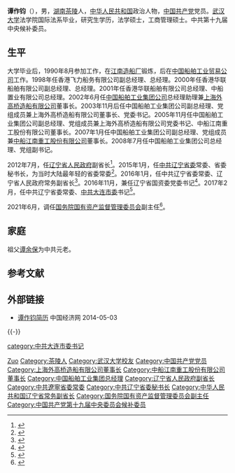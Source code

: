 '''谭作钧'''（{{bd|1968年|10月22日||catIdx=T谭}}），男，[[湖南|湖南]][[茶陵|茶陵]]人，[[中华人民共和国|中华人民共和国]]政治人物，[[中国共产党|中国共产党]]党员。[[武汉大学|武汉大学]]法学院国际法系毕业，研究生学历，法学硕士，工商管理硕士。中共第十九届中央候补委员。

== 生平 ==
大学毕业后，1990年8月参加工作，在[[江南造船厂|江南造船厂]]锻炼，后在[[中国船舶工业贸易公司|中国船舶工业贸易公司]]工作。1998年任香港飞力船务有限公司副总经理、总经理。2000年任香港华联船舶有限公司副总经理、总经理。2001年任香港华联船舶有限公司总经理、中船置业有限公司总经理。2002年6月任[[中国船舶工业集团公司|中国船舶工业集团公司]]总经理助理兼[[上海外高桥造船有限公司|上海外高桥造船有限公司]]董事长。2003年11月后任中国船舶工业集团公司副总经理、党组成员兼上海外高桥造船有限公司董事长、党委书记。2005年11月任中国船舶工业集团公司副总经理、党组成员兼上海外高桥造船有限公司党委书记、中船江南重工股份有限公司董事长。2007年1月任中国船舶工业集团公司副总经理、党组成员兼[[中船江南重工股份有限公司|中船江南重工股份有限公司]]董事长。2008年7月任中国船舶工业集团公司总经理、党组副书记。

2012年7月，任[[辽宁省人民政府|辽宁省人民政府]]副省长<ref>{{cite web|accessdate=2013-05-01|url=http://news.ifeng.com/mainland/detail_2012_07/03/15732107_0.shtml|title=谭作钧任辽宁省副省长 系目前国内最年轻副省级干部|publisher=凤凰网|archive-date=2012-09-01|archive-url=https://web.archive.org/web/20120901111429/http://news.ifeng.com/mainland/detail_2012_07/03/15732107_0.shtml|dead-url=no}}</ref>。2015年1月，任[[中共辽宁省委|中共辽宁省委]]常委、省委秘书长，为当时大陆最年轻的省委常委<ref>{{cite web|url=http://district.ce.cn/newarea/sddy/201501/28/t20150128_4455822.shtml|publisher=中国经济网|accessdate=2015-01-28|title=全国最年轻省级常委谭作钧任辽宁省委秘书长|archive-date=2015-02-03|archive-url=https://web.archive.org/web/20150203075913/http://district.ce.cn/newarea/sddy/201501/28/t20150128_4455822.shtml|dead-url=no}}</ref>。2016年1月，任中共辽宁省委常委、辽宁省人民政府常务副省长<ref>{{cite news|title=周忠轩当选辽宁人大常委会副主任，谭作钧当选副省长|url=http://www.thepaper.cn/newsDetail_forward_1427416|accessdate=2016-01-29|newspaper=澎湃新闻|archive-date=2016-02-02|archive-url=https://web.archive.org/web/20160202083918/http://www.thepaper.cn/newsDetail_forward_1427416|dead-url=no}}</ref>。2016年11月，兼任辽宁省国资委党委书记<ref>{{cite web|title=辽宁省常务副省长谭作钧兼任省国资委党委书记|url=http://www.thepaper.cn/newsDetail_forward_1557131|publisher=澎湃新闻|accessdate=2016-11-09|archive-date=2016-11-10|archive-url=https://web.archive.org/web/20161110235257/http://www.thepaper.cn/newsDetail_forward_1557131|dead-url=no}}</ref>。2017年2月，任中共辽宁省委常委、[[中共大连市委|中共大连市委]]书记<ref>{{cite web|url=http://www.thepaper.cn/newsDetail_forward_1622978|title=谭作钧任辽宁大连市委书记，唐军不再担任|publisher=澎湃新闻|accessdate=2017-02-20|archive-date=2017-02-21|archive-url=https://web.archive.org/web/20170221105839/http://www.thepaper.cn/newsDetail_forward_1622978|dead-url=no}}</ref>。

2021年6月，调任[[国务院国有资产监督管理委员会|国务院国有资产监督管理委员会]]副主任<ref>{{cite web |title=党史学习教育中央第十八指导组与国务院国资委党委座谈 |url=http://www.sasac.gov.cn/n2588025/n2643314/c19067968/content.html |website=国务院国有资产监督管理委员会 |accessdate=2021-06-10 |date=2021-06-10}}</ref>。

== 家庭 ==
祖父[[谭余保|谭余保]]为中共元老。

== 参考文献 ==
{{reflist|3}}

== 外部链接 ==
* [http://district.ce.cn/newarea/sddy/201206/17/t20120617_23414672.shtml 谭作钧简历]{{Wayback|url=http://district.ce.cn/newarea/sddy/201206/17/t20120617_23414672.shtml |date=20140503153042 }} 中国经济网 2014-05-03

{{-}}
{{start box}}
{{s-ppo|cpc}}
{{s-before|[[唐军_(1962年)|唐　军]]}}
{{s-title|[[中国共产党大连市委员会|中国共产党大连市委员会]]书记|2017年2月－2021年6月}}
{{s-after|[[胡玉亭|胡玉亭]]}}
{{s-before|[[陈超英|陈超英]]}}
{{s-title|[[中国共产党辽宁省委员会|中国共产党辽宁省委员会]]秘书长|2015年1月－2016年5月}}
{{s-after|[[吴汉圣|吴汉圣]]}}
{{s-gov|prc}}
{{s-before|[[周忠轩|周忠轩]]}}
{{s-title|[[辽宁省人民政府|辽宁省人民政府]]常务副省长|2016年1月－2017年2月}}
{{s-after|[[張雷_(官員)|張　雷]]}}
{{s-before|[[赵国红|赵国红]]}}
{{s-title|[[辽宁省人民政府|辽宁省人民政府]]副省长|2012年7月－2014年12月}}
{{s-after|[[冮瑞|冮　瑞]]}}
{{s-bus}}
{{s-before|[[陈小津|陈小津]]}}
{{s-title|[[中国船舶工业集团公司|中国船舶工业集团公司]]总经理|2008年7月－2012年7月}}
{{s-after|[[胡问鸣|胡问鸣]]}}
{{end box}}

{{Authority control}}
{{DEFAULTSORT:Tan}}
[[Category:谭姓|Zuo]]
[[Category:茶陵人|Category:茶陵人]]
[[Category:武汉大学校友|Category:武汉大学校友]]
[[Category:中国共产党党员|Category:中国共产党党员]]
[[Category:上海外高桥造船有限公司董事长|Category:上海外高桥造船有限公司董事长]]
[[Category:中船江南重工股份有限公司董事长|Category:中船江南重工股份有限公司董事长]]
[[Category:中国船舶工业集团总经理|Category:中国船舶工业集团总经理]]
[[Category:辽宁省人民政府副省长|Category:辽宁省人民政府副省长]]
[[Category:中共遼寧省委常委|Category:中共遼寧省委常委]]
[[Category:中共辽宁省委秘书长|Category:中共辽宁省委秘书长]]
[[Category:中华人民共和国辽宁省常务副省长|Category:中华人民共和国辽宁省常务副省长]]
[[category:中共大连市委书记|category:中共大连市委书记]]
[[Category:国务院国有资产监督管理委员会副主任|Category:国务院国有资产监督管理委员会副主任]]
[[Category:中国共产党第十九届中央委员会候补委员|Category:中国共产党第十九届中央委员会候补委员]]